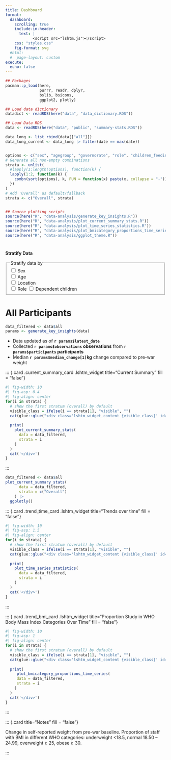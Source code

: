 ```yaml
---
title: Dashboard
format: 
  dashboard:
    scrolling: true
    include-in-header:
      text: |
            <script src="lshtm.js"></script>
    css: "styles.css"
    fig-format: svg
  #html:
  #  page-layout: custom
execute: 
  echo: false
---
```


<!-- Setup, no output -->

```r
## Packages
pacman::p_load(here, 
               purrr, readr, dplyr,
               bslib, bsicons, 
               ggplot2, plotly)

## Load data dictionary
datadict <- readRDS(here("data", "data_dictionary.RDS"))

## Load Data RDS
data <- readRDS(here("data", "public", "summary-stats.RDS"))

data_long <- list_rbind(data[["all"]])
data_long_current <- data_long |> filter(date == max(date))


options <- c("sex", "agegroup", "governorate", "role", "children_feeding")
# Generate all non-empty combinations
strata <- unlist(
  #lapply(1:length(options), function(k) {
  lapply(1:2, function(k) {
    combn(sort(options), k, FUN = function(x) paste(x, collapse = "-"))
  })
)
# Add 'Overall' as default/fallback
strata <- c("Overall", strata)


## Source plotting scripts
source(here("R", "data-analysis/generate_key_insights.R"))
source(here("R", "data-analysis/plot_current_summary_stats.R"))
source(here("R", "data-analysis/plot_time_series_statistics.R"))
source(here("R", "data-analysis/plot_bmicategory_proportions_time_series.R"))
source(here("R", "data-analysis/ggplot_theme.R"))

```

<!-- Global sidebar -->

# {.sidebar}

<!-- Add data filter
 - todo: change to pandoc format
 - todo: fill options automatically or wrap in function
-->
<div class="lshtm_widget_filter">
  <p><strong>Stratify Data</strong></p>
  <div class="filter_content">
  <fieldset>
    <legend>Stratify data by</legend>
    <label>
      <input type="checkbox" name="data_filter" value="sex">
      Sex
    </label><br>
    <label>
      <input type="checkbox" name="data_filter" value="agegroup">
      Age
    </label><br>
    <label>
      <input type="checkbox" name="data_filter" value="governorate">
      Location
    </label><br>
    <label>
      <input type="checkbox" name="data_filter" value="role">
      Role
    </label>
    <label>
      <input type="checkbox" name="data_filter" value="children_feeding">
      Dependent children
    </label><br>
  </fieldset>
</div>
</div>

<!-- Dashboard page 1 -->


# All Participants
```r
data_filtered <- data$all
params <- generate_key_insights(data)
```


::: {.card fill="false" title="Key insights"}
- Data updated as of **`r params$latest_date`**
- Collected  **`r params$observations` observations** from **`r params$participants` participants**
- Median **`r params$median_change[1]`kg** change compared to pre-war weight
:::


::: {.card .current_summary_card .lshtm_widget title="Current Summary" fill = "false"}
<!-- Can't set ID or data-widget value in this pandoc-card element, so need another nested div... -->
<div class="lshtm_widget_identifier" id="current_summary">
```r
#| fig-width: 10
#| fig-asp: 0.4
#| fig-align: center
for(i in strata) {
  # show the first stratum (overall) by default
  visible_class = ifelse(i == strata[1], "visible", "")
  cat(glue::glue("<div class='lshtm_widget_content {visible_class}' id='current_summary_{i}'>"))
  
  print(
    plot_current_summary_stats(
      data = data_filtered,
      strata = i
    )
  )
  cat('</div>')
}
```
</div>
:::

```r
data_filtered <- data$all
plot_current_summary_stats(
      data = data_filtered,
      strata = c("Overall")
    ) |> 
  ggplotly()
```

<!-- Create div for trend over time -->
::: {.card .trend_time_card .lshtm_widget title="Trends over time" fill = "false"}
<!-- Can't set ID or data-widget value in this pandoc-card element, so need another nested div... -->
<div class="lshtm_widget_identifier" id="trend_over_time">
```r
#| fig-width: 10
#| fig-asp: 1.5
#| fig-align: center
for(i in strata) {
  # show the first stratum (overall) by default
  visible_class = ifelse(i == strata[1], "visible", "")
  cat(glue::glue("<div class='lshtm_widget_content {visible_class}' id='trend_over_time_{i}'>"))
  
  print(
    plot_time_series_statistics(
      data = data_filtered,
      strata = i
    )
  )
  cat('</div>')
}
```
</div>
:::


<!-- Create div for trend over time -->
::: {.card .trend_bmi_card .lshtm_widget title="Proportion Study in WHO Body Mass Index Categories Over Time" fill = "false"}
<!-- Can't set ID or data-widget value in this pandoc-card element, so need another nested div... -->
<div class="lshtm_widget_identifier" id="trends_bmi">
```r
#| fig-width: 10
#| fig-asp: 1
#| fig-align: center
for(i in strata) {
  # show the first stratum (overall) by default
  visible_class = ifelse(i == strata[1], "visible", "")
  cat(glue::glue("<div class='lshtm_widget_content {visible_class}' id='trends_bmi_{i}'>"))
  
  print(
     plot_bmicategory_proportions_time_series(
     data = data_filtered,
     strata = i
    )
  )
  cat('</div>')
}
```
</div>
:::


::: {.card title="Notes" fill = "false"}

Change in self-reported weight from pre-war baseline.
Proportion of staff with BMI in different WHO categories: underweight <18.5, normal 18.50 – 24.99, overweight ≥ 25, obese ≥ 30.

:::
